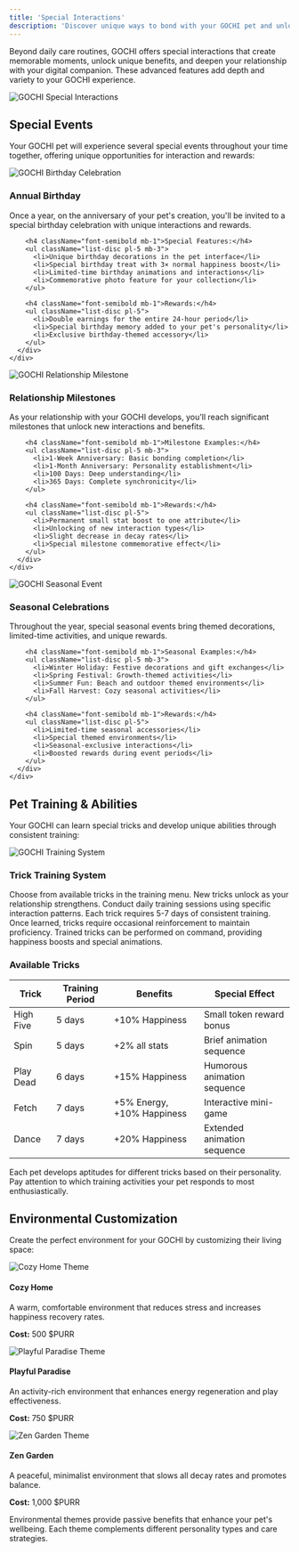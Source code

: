 ```yaml
---
title: 'Special Interactions'
description: 'Discover unique ways to bond with your GOCHI pet and unlock advanced features'
---
```


Beyond daily care routines, GOCHI offers special interactions that create memorable moments, unlock unique benefits, and deepen your relationship with your digital companion. These advanced features add depth and variety to your GOCHI experience.

<Frame caption="Special interactions create unique moments with your digital companion">
  <img src="/images/special.png" alt="GOCHI Special Interactions" />
</Frame>

## Special Events

Your GOCHI pet will experience several special events throughout your time together, offering unique opportunities for interaction and rewards:

<Tabs>
  <Tab title="Birthday Celebration">
    <div className="grid grid-cols-1 md:grid-cols-3 gap-4">
      <div className="md:col-span-1">
        <img src="/images/birthday.png" alt="GOCHI Birthday Celebration" className="rounded-lg" />
      </div>
      <div className="md:col-span-2">
        <h3 className="text-xl font-semibold mb-2">Annual Birthday</h3>
        <p className="mb-3">Once a year, on the anniversary of your pet's creation, you'll be invited to a special birthday celebration with unique interactions and rewards.</p>
        
        <h4 className="font-semibold mb-1">Special Features:</h4>
        <ul className="list-disc pl-5 mb-3">
          <li>Unique birthday decorations in the pet interface</li>
          <li>Special birthday treat with 3× normal happiness boost</li>
          <li>Limited-time birthday animations and interactions</li>
          <li>Commemorative photo feature for your collection</li>
        </ul>
        
        <h4 className="font-semibold mb-1">Rewards:</h4>
        <ul className="list-disc pl-5">
          <li>Double earnings for the entire 24-hour period</li>
          <li>Special birthday memory added to your pet's personality</li>
          <li>Exclusive birthday-themed accessory</li>
        </ul>
      </div>
    </div>
  </Tab>
  
  <Tab title="Relationship Milestones">
    <div className="grid grid-cols-1 md:grid-cols-3 gap-4">
      <div className="md:col-span-1">
        <img src="/images/relationship.png" alt="GOCHI Relationship Milestone" className="rounded-lg" />
      </div>
      <div className="md:col-span-2">
        <h3 className="text-xl font-semibold mb-2">Relationship Milestones</h3>
        <p className="mb-3">As your relationship with your GOCHI develops, you'll reach significant milestones that unlock new interactions and benefits.</p>
        
        <h4 className="font-semibold mb-1">Milestone Examples:</h4>
        <ul className="list-disc pl-5 mb-3">
          <li>1-Week Anniversary: Basic bonding completion</li>
          <li>1-Month Anniversary: Personality establishment</li>
          <li>100 Days: Deep understanding</li>
          <li>365 Days: Complete synchronicity</li>
        </ul>
        
        <h4 className="font-semibold mb-1">Rewards:</h4>
        <ul className="list-disc pl-5">
          <li>Permanent small stat boost to one attribute</li>
          <li>Unlocking of new interaction types</li>
          <li>Slight decrease in decay rates</li>
          <li>Special milestone commemorative effect</li>
        </ul>
      </div>
    </div>
  </Tab>
  
  <Tab title="Seasonal Events">
    <div className="grid grid-cols-1 md:grid-cols-3 gap-4">
      <div className="md:col-span-1">
        <img src="/images/christmas.png" alt="GOCHI Seasonal Event" className="rounded-lg" />
      </div>
      <div className="md:col-span-2">
        <h3 className="text-xl font-semibold mb-2">Seasonal Celebrations</h3>
        <p className="mb-3">Throughout the year, special seasonal events bring themed decorations, limited-time activities, and unique rewards.</p>
        
        <h4 className="font-semibold mb-1">Seasonal Examples:</h4>
        <ul className="list-disc pl-5 mb-3">
          <li>Winter Holiday: Festive decorations and gift exchanges</li>
          <li>Spring Festival: Growth-themed activities</li>
          <li>Summer Fun: Beach and outdoor themed environments</li>
          <li>Fall Harvest: Cozy seasonal activities</li>
        </ul>
        
        <h4 className="font-semibold mb-1">Rewards:</h4>
        <ul className="list-disc pl-5">
          <li>Limited-time seasonal accessories</li>
          <li>Special themed environments</li>
          <li>Seasonal-exclusive interactions</li>
          <li>Boosted rewards during event periods</li>
        </ul>
      </div>
    </div>
  </Tab>
</Tabs>

## Pet Training & Abilities

Your GOCHI can learn special tricks and develop unique abilities through consistent training:

<Frame caption="Training your pet unlocks special abilities and interactions">
  <img src="/images/train.png" alt="GOCHI Training System" />
</Frame>

### Trick Training System

<Steps>
  <Step title="Select a Trick">
    Choose from available tricks in the training menu. New tricks unlock as your relationship strengthens.
  </Step>
  <Step title="Training Sessions">
    Conduct daily training sessions using specific interaction patterns. Each trick requires 5-7 days of consistent training.
  </Step>
  <Step title="Reinforcement">
    Once learned, tricks require occasional reinforcement to maintain proficiency.
  </Step>
  <Step title="Performance">
    Trained tricks can be performed on command, providing happiness boosts and special animations.
  </Step>
</Steps>

### Available Tricks

| Trick | Training Period | Benefits | Special Effect |
|-------|-----------------|----------|----------------|
| High Five | 5 days | +10% Happiness | Small token reward bonus |
| Spin | 5 days | +2% all stats | Brief animation sequence |
| Play Dead | 6 days | +15% Happiness | Humorous animation sequence |
| Fetch | 7 days | +5% Energy, +10% Happiness | Interactive mini-game |
| Dance | 7 days | +20% Happiness | Extended animation sequence |

<Note>
Each pet develops aptitudes for different tricks based on their personality. Pay attention to which training activities your pet responds to most enthusiastically.
</Note>

## Environmental Customization

Create the perfect environment for your GOCHI by customizing their living space:

<div className="grid grid-cols-1 md:grid-cols-3 gap-4 mb-6">
  <div className="bg-slate-50 p-4 rounded-lg text-center">
    <img src="/images/cozy.png" alt="Cozy Home Theme" className="rounded-lg mb-2 mx-auto" />
    <h4 className="font-semibold">Cozy Home</h4>
    <p className="text-sm">A warm, comfortable environment that reduces stress and increases happiness recovery rates.</p>
    <p className="text-sm mt-2"><strong>Cost:</strong> 500 $PURR</p>
  </div>
  
  <div className="bg-slate-50 p-4 rounded-lg text-center">
    <img src="/images/zen.jpg" alt="Playful Paradise Theme" className="rounded-lg mb-2 mx-auto" />
    <h4 className="font-semibold">Playful Paradise</h4>
    <p className="text-sm">An activity-rich environment that enhances energy regeneration and play effectiveness.</p>
    <p className="text-sm mt-2"><strong>Cost:</strong> 750 $PURR</p>
  </div>
  
  <div className="bg-slate-50 p-4 rounded-lg text-center">
    <img src="/images/forest.jpg" alt="Zen Garden Theme" className="rounded-lg mb-2 mx-auto" />
    <h4 className="font-semibold">Zen Garden</h4>
    <p className="text-sm">A peaceful, minimalist environment that slows all decay rates and promotes balance.</p>
    <p className="text-sm mt-2"><strong>Cost:</strong> 1,000 $PURR</p>
  </div>
</div>

<Note>
Environmental themes provide passive benefits that enhance your pet's wellbeing. Each theme complements different personality types and care strategies.
</Note>
